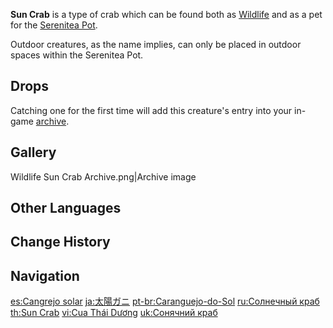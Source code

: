 {{Furnishing Infobox
|id             = 369114
|image          = Wildlife Sun Crab Icon.png
|category       = Animal
|subcategory    = Outdoor Creature
|quality        = 3
|adeptal_energy = 100
|load           = 350
|reduced_load   = 350
|description    = A claw-snapping crab that can be found in various water bodies throughout [[Teyvat]].<br />The shells of these crabs are painted in many beautiful red shades, which wonderfully reflect the many stages of sunlight. Sometimes, they can reflect the daylight of the Realm Within. The resultant crystalline light sometimes startles the half-asleep [[Tubby]] awake.
|mention        = Tubby
|lbType         = Wildlife
|lbFamily       = Other Wildlife
|lbGroup        = Crabs
|source1        = Omni-Ubiquity Net
}}
{{Description|A claw-snapping crab that can be found in various water bodies throughout Teyvat.<br />The shells of these crabs are painted in many beautiful red shades, which wonderfully reflect the many stages of sunlight. They look especially good cooked.|[[Archive]] Description}}
'''Sun Crab''' is a type of crab which can be found both as [[Wildlife]] and as a pet for the [[Serenitea Pot]].

Outdoor creatures, as the name implies, can only be placed in outdoor spaces within the Serenitea Pot.

==Drops==
{{Card|Crab|1}}

Catching one for the first time will add this creature's entry into your in-game [[archive]].

==Gallery==
<gallery>
Wildlife Sun Crab Archive.png|Archive image
</gallery>

==Other Languages==
{{Other Languages
|en      = Sun Crab
|zhs     = 太阳蟹
|zhs_rm  = Tàiyang Xiè
|zht     = 太陽蟹
|zht_rm  = Tàiyáng Xiè
|zh_tl   = 
|ja      = 太陽ガニ
|ja_rm   = Taiyou-gani
|ja_tl   = Sun Crab
|ko      = 썬크랩
|ko_rm   = Sseon-Keuraep
|ko_tl   = Sun Crab
|es      = Cangrejo solar
|es_tl   = Solar Crab
|fr      = Crabe du soleil
|fr_tl   = Crab of the Sun
|ru      = Солнечный краб
|ru_tl   = Sunny Crab
|th      = Sun Crab
|vi      = Cua Thái Dương
|vi_tl   = Sun Crab
|de      = Sonnenkrebs
|de_tl   = Sun Crab
|id      = Sun Crab
|pt      = Caranguejo-do-Sol
|pt_tl   = 
|tr      = Güneş Yengeci
|tr_tl   = 
|it      = Granchio del sole
|it_tl   = 
}}

==Change History==
{{Change History|1.0}}

==Navigation==
{{Wildlife Navbox|state=collapsed}}
{{Furnishing Navbox/Living|Animal}}

[[es:Cangrejo solar]]
[[ja:太陽ガニ]]
[[pt-br:Caranguejo-do-Sol]]
[[ru:Солнечный краб]]
[[th:Sun Crab]]
[[vi:Cua Thái Dương]]
[[uk:Сонячний краб]]